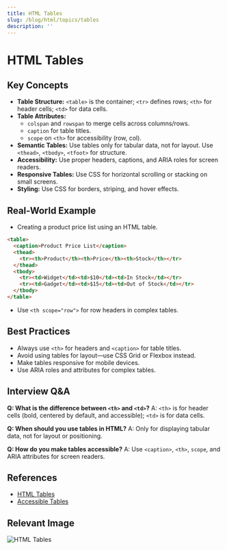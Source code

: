 ```yaml
---
title: HTML Tables
slug: /blog/html/topics/tables
description: ''
---
```

# HTML Tables

## Key Concepts
- **Table Structure:** `<table>` is the container; `<tr>` defines rows; `<th>` for header cells; `<td>` for data cells.
- **Table Attributes:**
  - `colspan` and `rowspan` to merge cells across columns/rows.
  - `caption` for table titles.
  - `scope` on `<th>` for accessibility (row, col).
- **Semantic Tables:** Use tables only for tabular data, not for layout. Use `<thead>`, `<tbody>`, `<tfoot>` for structure.
- **Accessibility:** Use proper headers, captions, and ARIA roles for screen readers.
- **Responsive Tables:** Use CSS for horizontal scrolling or stacking on small screens.
- **Styling:** Use CSS for borders, striping, and hover effects.

## Real-World Example
- Creating a product price list using an HTML table.
```html
<table>
  <caption>Product Price List</caption>
  <thead>
    <tr><th>Product</th><th>Price</th><th>Stock</th></tr>
  </thead>
  <tbody>
    <tr><td>Widget</td><td>$10</td><td>In Stock</td></tr>
    <tr><td>Gadget</td><td>$15</td><td>Out of Stock</td></tr>
  </tbody>
</table>
```
- Use `<th scope="row">` for row headers in complex tables.

## Best Practices
- Always use `<th>` for headers and `<caption>` for table titles.
- Avoid using tables for layout—use CSS Grid or Flexbox instead.
- Make tables responsive for mobile devices.
- Use ARIA roles and attributes for complex tables.

## Interview Q&A
**Q: What is the difference between `<th>` and `<td>`?**
A: `<th>` is for header cells (bold, centered by default, and accessible); `<td>` is for data cells.

**Q: When should you use tables in HTML?**
A: Only for displaying tabular data, not for layout or positioning.

**Q: How do you make tables accessible?**
A: Use `<caption>`, `<th>`, `scope`, and ARIA attributes for screen readers.

## References
- [HTML Tables](https://developer.mozilla.org/en-US/docs/Web/HTML/Element/table)
- [Accessible Tables](https://webaim.org/techniques/tables/)

## Relevant Image
![HTML Tables](https://developer.mozilla.org/en-US/docs/Web/HTML/Element/table/html-tables.png)
